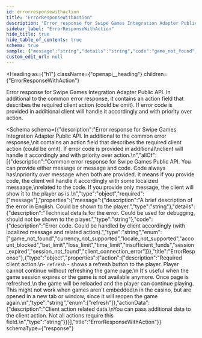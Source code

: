 ```yaml
---
id: errorresponsewithaction
title: "ErrorResponseWithAction"
description: "Error response for Swipe Games Integration Adapter Public API. In additional to the common error response,"
sidebar_label: "ErrorResponseWithAction"
hide_title: true
hide_table_of_contents: true
schema: true
sample: {"message":"string","details":"string","code":"game_not_found","action":"refresh","actionData":"string"}
custom_edit_url: null
---
```



<Heading
  as={"h1"}
  className={"openapi__heading"}
  children={"ErrorResponseWithAction"}
>
</Heading>



Error response for Swipe Games Integration Adapter Public API. In additional to the common error response,
it contains an action field that describes the required client action (could be omit). If error code is provided in additional
client will handle it accordingly and with priority over action.


<Schema
  schema={{"description":"Error response for Swipe Games Integration Adapter Public API. In additional to the common error response,\nit contains an action field that describes the required client action (could be omit). If error code is provided in additional\nclient will handle it accordingly and with priority over action.\n","allOf":[{"description":"Common error response for Swipe Games Public API. You can provide either message or message and code. Code always has\npriority over message when both are provided. It means if you provide code, the client will handle it accordingly with some localized messaage,\nrelated to the code. If you provide only message, the client will show it to the player as is.\n","type":"object","required":["message"],"properties":{"message":{"description":"A brief description of the error in English. Could be shown to the player.","type":"string"},"details":{"description":"Technical details for the error. Could be used for debugging, should not be shown to the player.","type":"string"},"code":{"description":"Error code. Could be handled by client accordingly (with localized message and related action).","type":"string","enum":["game_not_found","currency_not_supported","locale_not_supported","account_blocked","bet_limit","loss_limit","time_limit","insufficient_funds","session_expired","session_not_found","client_connection_error"]}},"title":"ErrorResponse"},{"type":"object","properties":{"action":{"description":"Required client action.\n- `refresh` - shows a refresh button to the player. Player cannot continue without refreshing the game page.\n     It's useful when the game session expires or the game is not available anymore. Once page is refreshed,\n     the game will be reloaded and the player can continue playing. This might not work when games aren't embedded\n     in the casino, but are opened in a new tab or window, since it will reopen the game again.\n","type":"string","enum":["refresh"]},"actionData":{"description":"Client action related data.\nYou can pass additional data to the client action. Not all actions require this field.\n","type":"string"}}}],"title":"ErrorResponseWithAction"}}
  schemaType={"response"}
>
  
</Schema>
            